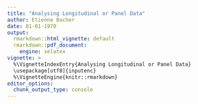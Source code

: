 ```yaml
---
title: "Analysing Longitudinal or Panel Data"
author: Etienne Bacher
date: 01-01-1970
output: 
  rmarkdown::html_vignette: default
  rmarkdown::pdf_document:
    engine: xelatex
vignette: >
  %\VignetteIndexEntry{Analysing Longitudinal or Panel Data}
  \usepackage[utf8]{inputenc}
  %\VignetteEngine{knitr::rmarkdown}
editor_options: 
  chunk_output_type: console
---
```


